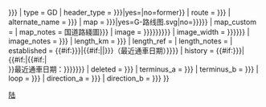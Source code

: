 <noinclude>{{Wraps infobox|Infobox road2}}{{esoteric}}</noinclude>{{Infobox road2
| country = PRC
| marker_image = {{{marker_image|{{#ifexpr:({{{国道編號|000}}}<100)|none}}}}}
| type = GD
| header_type = {{yesno|{{{not_old|<noinclude>yes</noinclude><includeonly>{{#ifexpr:({{{国道編號|000}}}<100)|no|yes}}</includeonly>}}}|yes={{{header_type|}}}|no=former}}
| route = {{{route|{{{国道編號|000}}}}}}
| alternate_name = {{{alternate_name|{{{別名|}}}}}}
| map = {{yesno|{{{not_old|<includeonly>{{#ifexpr:({{{国道編號|000}}}<100)|no|yes}}</includeonly>}}}|yes=G{{{国道編號|}}}-路线图.svg|no={{{地圖|{{{map|}}}}}}}}
| map_custom = {{{map_custom|}}}
| map_notes = {{{map_notes|{{{国道編號|}}}国道路綫圖}}}
| image = {{{image|{{{附加圖片|{{{附加頭部圖片|{{{圖片|}}}}}}}}}}}}
| image_width = {{{image_width|{{{附加圖片宽度|{{{附加圖片寬度|250px}}}}}}}}}
| image_notes = {{{image_notes|{{{附加圖片注釋|}}}}}}
| length_km = {{{length_km|{{{規劃總長度|}}}}}}
| length_ref = {{{length_ref|}}}
| length_notes = {{{length_notes|}}}
| established = {{{established|}}}{{#if:{{{最近通車日期|{{{最近通车日期|}}}}}}|{{#if:{{{established|}}}||{{{最近通車日期|{{{最近通车日期|}}}}}}（最近通車日期）}}}}
| history = {{{history|}}}{{#if:{{{最近通車日期|{{{最近通车日期|}}}}}}|{{#if:{{{established|}}}|{{#if:{{{history|}}}|<br>}}最近通車日期：{{{最近通車日期|{{{最近通车日期|}}}}}}}}}}
| deleted = {{{deleted|{{{廢止|}}}}}}
| terminus_a = {{{terminus_a|{{{起點|}}}}}}
| terminus_b = {{{terminus_b|{{{終點|}}}}}}
| loop = {{{loop|{{{環繞|}}}}}}
| direction_a = {{{direction_a|{{{方位1|起點}}}}}}
| direction_b = {{{direction_b|{{{方位2|終點}}}}}}
}}<noinclude>{{doc}}[[Category:交通信息框模板|陆]]</noinclude>
